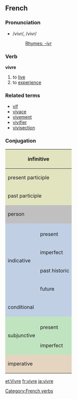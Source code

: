 ==French==
===Pronunciation===
*/vivr/, /vivr/
*:[[Rhymes:French:-ivr|Rhymes: -ivr]]

===Verb===
'''vivre'''

# to [[live]]
# to [[experience]]

===Related terms===
*[[vif]]
*[[vivace]]
*[[vivement]]
*[[vivifier]]
*[[vivisection]]

===Conjugation===

<center>
{| style="background:#F0F0F0"
|-
! colspan="3" style="background:#e2e4c0" | infinitive
| colspan="5" | vivre

|-
! colspan="3" style="background:#e2e4c0" | present participle
| colspan="5" | [[vivant]]

|-
! colspan="3" style="background:#e2e4c0" | past participle
| colspan="5" | [[vécu]]

|-
! colspan="2" rowspan="2" style="background:#C0C0C0" | person
! colspan="3" style="background:#C0C0C0" | singular
! colspan="3" style="background:#C0C0C0" | plural

|-
! style="background:#C0C0C0;width:12.5%" | first
! style="background:#C0C0C0;width:12.5%" | second
! style="background:#C0C0C0;width:12.5%" | third
! style="background:#C0C0C0;width:12.5%" | first
! style="background:#C0C0C0;width:12.5%" | second
! style="background:#C0C0C0;width:12.5%" | third

|-
! style="background:#c0cfe4" rowspan="5" | indicative
! style="background:#c0cfe4" | 
! style="background:#c0cfe4" | je
! style="background:#c0cfe4" | tu
! style="background:#c0cfe4" | il
! style="background:#c0cfe4" | nous
! style="background:#c0cfe4" | vous
! style="background:#c0cfe4" | ils

|-
! style="height:3em;background:#c0cfe4" | present
| vis
| vis
| vit
| vivons
| vivez
| vivent

|-
! style="height:3em;background:#c0cfe4" | imperfect
| vivais
| vivais
| vivait
| vivions
| viviez
| vivaient

|-
! style="height:3em;background:#c0cfe4" | past historic
| vécus
| vécus
| vécut
| vécûmes
| vécûtes
| vécurent

|-
! style="height:3em;background:#c0cfe4" | future
| vivrai
| vivras
| vivra
| vivrons
| vivrez
| vivront

|-
! style="height:3em;background:#c0cfe4" colspan="2" | conditional
| vivrais
| vivrais
| vivrait
| vivrions
| vivriez
| vivraient

|-
! style="background:#c0e4c0" rowspan="3" | subjunctive
! style="background:#c0e4c0" | 
! style="background:#c0e4c0" | que je
! style="background:#c0e4c0" | que tu
! style="background:#c0e4c0" | qu'il
! style="background:#c0e4c0" | que nous
! style="background:#c0e4c0" | que vous
! style="background:#c0e4c0" | qu'ils

|-
! style="height:3em;background:#c0e4c0" | present
| vive
| vives
| vive
| vivions
| viviez
| vivent

|-
! style="height:3em;background:#c0e4c0" rowspan="1" | imperfect
| vécusse
| vécusses
| vécût
| vécussions
| vécussiez
| vécussent

|-
! colspan="2" rowspan="2" style="height:3em;background:#e4d4c0" | imperative
! style="background:#e4d4c0" | -
! style="background:#e4d4c0" | tu
! style="background:#e4d4c0" | -
! style="background:#e4d4c0" | nous
! style="background:#e4d4c0" | vous
! style="background:#e4d4c0" | -

|-
|
| vis
| 
| vivons
| vivez
| 

|}
</center>

[[Category:French verbs]]

[[et:Vivre]]
[[fr:vivre]]
[[ja:vivre]]